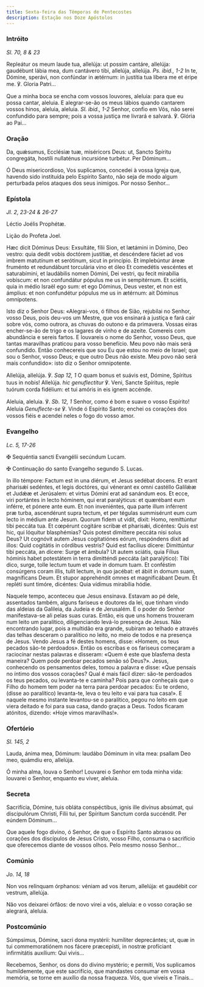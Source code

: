 ```yaml
---
title: Sexta-feira das Têmporas de Pentecostes
description: Estação nos Doze Apóstolos
---
```


### Intróito

<em>Sl. 70, 8 & 23</em>

<div class="side-by-side not-content">

Repleátur os meum laude tua, allelúja: ut possim cantáre, allelúja: gaudébunt lábia mea, dum cantávero tibi, allelúja, allelúja. <em>Ps. ibid., 1-2</em> In te, Dómine, sperávi, non confúndar in ætérnum: in justítia tua líbera me et éripe me. ℣. Gloria Patri...

Que a minha boca se encha com vossos louvores, aleluia: para que eu possa cantar, aleluia. E alegrar-se-ão os meus lábios quando cantarem vossos hinos, aleluia, aleluia. <em>Sl. ibid., 1-2</em> Senhor, confio em Vós, não serei confundido para sempre; pois a vossa justiça me livrará e salvará. ℣. Glória ao Pai...

</div>

### Oração

<div class="side-by-side not-content">

Da, quǽsumus, Ecclésiæ tuæ, miséricors Deus: ut, Sancto Spíritu congregáta, hostíli nullaténus incursióne turbétur. Per Dóminum...

Ó Deus misericordioso, Vos suplicamos, concedei à vossa Igreja que, havendo sido instituída pelo Espírito Santo, não seja de modo algum perturbada pelos ataques dos seus inimigos. Por nosso Senhor...

</div>

### Epístola

<em>Jl. 2, 23-24 & 26-27</em>

<div class="side-by-side not-content">

Léctio Joélis Prophétæ.

Lição do Profeta Joel.

Hæc dicit Dóminus Deus: Exsultáte, fílii Sion, et lætámini in Dómino, Deo vestro: quia dedit vobis doctórem justítiæ, et descéndere fáciet ad vos imbrem matutínum et serótinum, sicut in princípio. Et implebúntur áreæ fruménto et redundábunt torculária vino et óleo Et comedétis vescéntes et saturabímini, et laudábilis nomen Dómini, Dei vestri, qu fecit mirabília vobíscum: et non confundátur pópulus me us in sempitérnum. Et sciétis, quia in médio Israël ego sum: et ego Dóminus, Deus vester, et non est ámplius: et non confundétur pópulus me us in ætérnum: ait Dóminus omnípotens.

Isto diz o Senhor Deus: «Alegrai-vos, ó filhos de Sião, rejubilai no Senhor, vosso Deus, pois deu-vos um Mestre, que vos ensinará a justiça e fará cair sobre vós, como outrora, as chuvas do outono e da primavera. Vossas eiras encher-se-ão de trigo e os lagares de vinho e de azeite. Comereis com abundância e sereis fartos. E louvareis o nome do Senhor, vosso Deus, que tantas maravilhas praticou para vosso benefício. Meu povo não mais será confundido. Então conhecereis que sou Eu que estou no meio de Israel; que sou o Senhor, vosso Deus; e que outro Deus não existe. Meu povo não será mais confundido»: isto diz o Senhor omnipotente.

</div>

<div class="side-by-side not-content">

Allelúja, allelúja. ℣. <em>Sap 12, 1</em> O quam bonus et suávis est, Dómine, Spíritus tuus in nobis! Allelúja. <em>hic genuflectitur</em> ℣. Veni, Sancte Spíritus, reple tuórum corda fidélium: et tui amóris in eis ignem accénde.

Aleluia, aleluia. ℣. <em>Sb. 12, 1</em> Senhor, como é bom e suave o vosso Espírito! Aleluia <em>Genuflecte-se</em> ℣. Vinde ó Espírito Santo; enchei os corações dos vossos fiéis e acendei neles o fogo do vosso amor.

</div>

### Evangelho

<em>Lc. 5, 17-26</em>

<div class="side-by-side not-content">

<span class="cross text-red-500">✠</span> Sequéntia sancti Evangélii secúndum Lucam.

<span class="cross text-red-500">✠</span> Continuação do santo Evangelho segundo
S. Lucas.

In illo témpore: Factum est in una diérum, et Jesus sedébat docens. Et erant pharisǽi sedéntes, et legis doctóres, qui vénerant ex omni castéllo Galilǽæ et Judǽæ et Jerúsalem: et virtus Dómini erat ad sanándum eos. Et ecce, viri portántes in lecto hóminem, qui erat paralýticus: et quærébant eum inférre, et pónere ante eum. Et non inveniéntes, qua parte illum inférrent præ turba, ascendérunt supra tectum, et per tégulas summisérunt eum cum lecto in médium ante Jesum. Quorum fidem ut vidit, dixit: Homo, remittúntur tibi peccáta tua. Et cœpérunt cogitáre scribæ et pharisǽi, dicéntes: Quis est hic, qui lóquitur blasphémias? Quis potest dimíttere peccáta nisi solus Deus? Ut cognóvit autem Jesus cogitatiónes eórum, respóndens dixit ad illos: Quid cogitátis in córdibus vestris? Quid est facílius dícere: Dimittúntur tibi peccáta, an dícere: Surge et ámbula? Ut autem sciátis, quia Fílius hóminis habet potestátem in terra dimitténdi peccáta (ait paralýtico): Tibi dico, surge, tolle lectum tuum et vade in domum tuam. Et conféstim consúrgens coram illis, tulit lectum, in quo jacébat: et ábiit in domum suam, magníficans Deum. Et stupor apprehéndit omnes et magnificábant Deum. Et repléti sunt timóre, dicéntes: Quia vídimus mirabília hódie.

Naquele tempo, aconteceu que Jesus ensinava. Estavam ao pé dele, assentados também, alguns fariseus e doutores da lei, que tinham vindo das aldeias da Galileia, da Judeia e de Jerusalém. E o poder do Senhor manifestava-se ali pelas suas curas. Então, eis que uns homens trouxeram num leito um paralítico, diligenciando levá-lo presença de Jesus. Não encontrando lugar, pois a multidão era grande, subiram ao telhado e através das telhas desceram o paralítico no leito, no meio de todos e na presença de Jesus. Vendo Jesus a fé destes homens, disse: «Homem, os teus pecados são-te perdoados». Então os escribas e os fariseus começaram a raciocinar nestas palavras e disseram: «Quem é este que blasfema desta maneira? Quem pode perdoar pecados senão só Deus?». Jesus, conhecendo os pensamentos deles, tomou a palavra e disse: «Que pensais no íntimo dos vossos corações? Qual é mais fácil dizer: são-te perdoados os teus pecados, ou levanta-te e caminha? Pois para que conheçais que o Filho do homem tem poder na terra para perdoar pecados: Eu te ordeno, (disse ao paralítico) levanta-te, leva o teu leito e vai para tua casa!». E naquele mesmo instante levantou-se o paralítico, pegou no leito em que viera deitado e foi para sua casa, dando graças a Deus. Todos ficaram atónitos, dizendo: «Hoje vimos maravilhas!».

</div>

### Ofertório

<em>Sl. 145, 2</em>

<div class="side-by-side not-content">

Lauda, ánima mea, Dóminum: laudábo Dóminum in vita mea: psallam Deo meo, quámdiu ero, allelúja.

Ó minha alma, louva o Senhor! Louvarei o Senhor em toda minha vida: louvarei o Senhor, enquanto eu viver, aleluia.

</div>

### Secreta

<div class="side-by-side not-content">

Sacrifícia, Dómine, tuis obláta conspéctibus, ignis ille divínus absúmat, qui discipulórum Christi, Fílii tui, per Spíritum Sanctum corda succéndit. Per eúndem Dóminum...

Que aquele fogo divino, ó Senhor, de que o Espírito Santo abrasou os corações dos discípulos de Jesus Cristo, vosso Filho, consuma o sacrifício que oferecemos diante de vossos olhos. Pelo mesmo nosso Senhor...

</div>

### Comúnio

<em>Jo. 14, 18</em>

<div class="side-by-side not-content">

Non vos relínquam órphanos: véniam ad vos íterum, allelúja: et gaudébit cor vestrum, allelúja.

Não vos deixarei órfãos: de novo virei a vós, aleluia: e o vosso coração se alegrará, aleluia.

</div>

### Postcomúnio

<div class="side-by-side not-content">

Súmpsimus, Dómine, sacri dona mystérii: humíliter deprecántes; ut, quæ in tui commemoratiónem nos fácere præcepísti, in nostræ profíciant infirmitátis auxílium: Qui vivis...

Recebemos, Senhor, os dons do divino mystério; e permiti, Vos suplicamos humildemente, que este sacrifício, que mandastes consumar em vossa memória, se torne em auxílio da nossa fraqueza. Vós, que viveis e Tinais...

</div>
